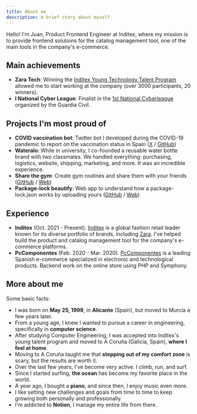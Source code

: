 ```yaml
---
title: About me
description: A brief story about myself
---
```


Hello! I'm Juan, Product Frontend Engineer at Inditex, where my mission is to provide frontend solutions for the catalog management tool, one of the main tools in the company's e-commerce.

## Main achievements

- **Zara Tech**: Winning the [Inditex Young Technology Talent Program](https://www.zaratalent.com/es/tech/) allowed me to start working at the company (over 3000 participants, 20 winners).
- **I National Cyber League**: Finalist in the [1st National Cyberleague](https://www.um.es/web/informatica/inicio/-/asset_publisher/9oPl8OoMB0qA/content/final-de-la-i-national-cyberleague) organized by the Guardia Civil.

## Projects I'm most proud of

- **COVID vaccination bot**: Twitter bot I developed during the COVID-19 pandemic to report on the vaccination status in Spain ([X](https://twitter.com/CovidVacunaES) / [GitHub](https://github.com/juanoa/vacunas-bot))
- **Wateralo**: While in university, I co-founded a reusable water bottle brand with two classmates. We handled everything: purchasing, logistics, website, shipping, marketing, and more. It was an incredible experience.
- **Share the gym**: Create gym routines and share them with your friends ([GitHub](https://github.com/juanoa/share-the-gym) / [Web](https://share-the-gym.vercel.app/))
- **Package-lock beautify**: Web app to understand how a package-lock.json works by uploading yours ([GitHub](https://github.com/juanoa/package-lock-beautify) / [Web](https://package-lock-beautify.vercel.app/))

## Experience

- **Inditex** (Oct. 2021 - Present). [Inditex](https://www.inditex.com/) is a global fashion retail leader known for its diverse portfolio of brands, including [Zara](https://www.zara.com/). I've helped build the product and catalog management tool for the company's e-commerce platforms.
- **PcComponentes** (Feb. 2020 - Mar. 2020). [PcComponentes](https://www.pccomponentes.com/) is a leading Spanish e-commerce specialized in electronic and technological products. Backend work on the online store using PHP and Symphony.

## More about me

Some basic facts:

- I was born on **May 25, 1999**, in **Alicante** (Spain), but moved to Murcia a few years later.
- From a young age, I knew I wanted to pursue a career in engineering, specifically in **computer science**.
- After studying Computer Engineering, I was accepted into Inditex's young talent program and moved to A Coruña (Galicia, Spain), **where I feel at home**.
- Moving to A Coruña taught me that **stepping out of my comfort zone** is scary, but the results are worth it.
- Over the last few years, I've become very active. I climb, run, and surf.
- Since I started surfing, **the ocean** has become my favorite place in the world.
- A year ago, I bought a **piano**, and since then, I enjoy music even more.
- I like setting new challenges and goals from time to time to keep growing both personally and professionally.
- I'm addicted to **Notion**, I manage my entire life from there.
